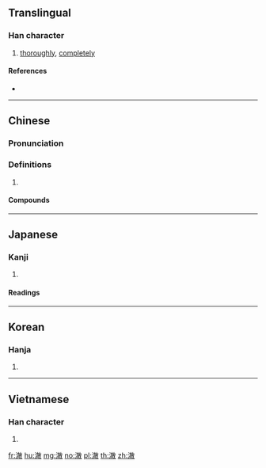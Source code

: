 ==Translingual==

===Han character===
{{Han char|rn=85|rad=水|as=12|sn=15|four=38140|canj=EYBK|ids=⿰氵⿰育攵}}

# [[thoroughly]], [[completely]]

====References====
* {{Han ref|kx=0651.290|dkj=18319|dj=1062.010|hdz=31747.040|uh=6F88|ud=28552|bh=BAAB|bd=47787}}

----

==Chinese==
{{zh-forms}}

===Pronunciation===
{{zh-pron
|m=chè
|c=cit3
|mn=theh
|mc=y
|oc=y
|cat=
}}

===Definitions===
{{zh-hanzi}}

# {{rfdef|zh}}

====Compounds====
{{zh-der|大澈大悟|明澈|清澈|澄澈|澈底|澈悟|澈查|痛澈心脾|痛澈骨髓|透澈}}

----

==Japanese==

===Kanji===
{{ja-kanji|grade=|rs=水12}}

# {{defn|lang=ja|sort=水12}}

====Readings====
{{ja-readings|goon=[[でち]] (dechi)|kanon=[[てつ]] (tetsu)|kun=[[きよい]] (kiyoi)}}

----

==Korean==

===Hanja===
{{ko-hanja|hangeul=철|eumhun=|rv=cheol|mr=ch'ŏl|y=chel}}

# {{defn|lang=ko|sort=水12}}

----

==Vietnamese==

===Han character===
{{vi-hantu|[[triệt]]|rs=水12}}

# {{defn|lang=vi|sort=水12}}

[[fr:澈]]
[[hu:澈]]
[[mg:澈]]
[[no:澈]]
[[pl:澈]]
[[th:澈]]
[[zh:澈]]
